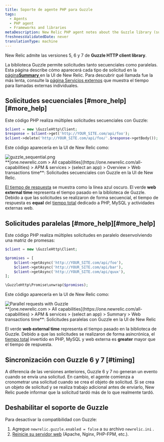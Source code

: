 ```yaml
---
title: Soporte de agente PHP para Guzzle
tags:
  - Agents
  - PHP agent
  - Frameworks and libraries
metaDescription: New Relic PHP agent notes about the Guzzle library (supported as of PHP agent release 7.0).
freshnessValidatedDate: never
translationType: machine
---
```


New Relic admite las versiones 5, 6 y 7 de <DNT>**Guzzle HTTP client library**</DNT>.

La biblioteca Guzzle permite solicitudes tanto secuenciales como paralelas. Esta página describe cómo aparecerá cada tipo de solicitud en la [página<DNT>**Summary**</DNT> ](/docs/apm/applications-menu/monitoring/apm-overview-page)en la UI de New Relic. Para descubrir qué llamada fue la más lenta, consulte la [página Servicios externos](/docs/apm/applications-menu/monitoring/external-services-page) que muestra el tiempo para llamadas externas individuales.

## Solicitudes secuenciales [#more\_help][#more_help]

Este código PHP realiza múltiples solicitudes secuenciales con Guzzle:

```php
$client = new \GuzzleHttp\Client;
$response = $client->get('http://YOUR_SITE.com/api/foo');
$client->delete('http://YOUR_SITE.com/api/foo/'.$response->getBody());
```

Este código aparecería en la UI de New Relic como:

<img title="Sequential requests with Guzzle" alt="guzzle_sequential.png" src="/images/apm_screenshot-crop_guzzle-sequence.webp" />

<figcaption>
  <DNT>**[one.newrelic.com &gt; All capabilities](https://one.newrelic.com/all-capabilities) &gt; APM &amp; services &gt; (select an app) &gt; Overview &gt; Web transactions time**</DNT>: Solicitudes secuenciales con Guzzle en la UI de New Relic.
</figcaption>

[El tiempo de respuesta](/docs/data-analysis/user-interface-functions/response-time) se muestra como la línea azul oscuro. El verde <DNT>**web external time**</DNT> representa el tiempo pasado en la biblioteca de Guzzle. Debido a que las solicitudes se realizaron de forma secuencial, el tiempo de respuesta es <DNT>**equal**</DNT> del [tiempo total](/docs/data-analysis/user-interface-functions/response-time#response-time-total-time) dedicado a PHP, MySQL y actividades externas web.

## Solicitudes paralelas [#more\_help][#more_help]

Este código PHP realiza múltiples solicitudes en paralelo desenvolviendo una matriz de promesas:

```php
$client = new \GuzzleHttp\Client;

$promises = [
    $client->getAsync('http://YOUR_SITE.com/api/foo'),
    $client->getAsync('http://YOUR_SITE.com/api/bar'),
    $client->getAsync('http://YOUR_SITE.com/api/quux'),
];

\GuzzleHttp\Promise\unwrap($promises);
```

Este código aparecería en la UI de New Relic como:

<img title="Parallel requests with Guzzle" alt="Parallel requests with Guzzle" src="/images/apm_screenshot-crop_guzzle-parallel.webp" />

<figcaption>
  <DNT>**[one.newrelic.com &gt; All capabilities](https://one.newrelic.com/all-capabilities) &gt; APM &amp; services &gt; (select an app) &gt; Summary &gt; Web transactions time**</DNT>: Solicitudes paralelas con Guzzle en la UI de New Relic
</figcaption>

El verde <DNT>**web external time**</DNT> representa el tiempo pasado en la biblioteca de Guzzle. Debido a que las solicitudes se realizaron de forma asincrónica, el [tiempo total](/docs/data-analysis/user-interface-functions/response-time#response-time-total-time) invertido en PHP, MySQL y web externa es <DNT>**greater**</DNT> mayor que el tiempo de respuesta.

## Sincronización con Guzzle 6 y 7 [#timing]

A diferencia de las versiones anteriores, Guzzle 6 y 7 no generan un evento cuando se envía una solicitud. En cambio, el agente comienza a cronometrar una solicitud cuando se crea el objeto de solicitud. Si se crea un objeto de solicitud y se realiza trabajo adicional antes de enviarlo, New Relic puede informar que la solicitud tardó más de lo que realmente tardó.

## Deshabilitar el soporte de Guzzle

Para desactivar la compatibilidad con Guzzle:

1. Agregue `newrelic.guzzle.enabled = false` a su archivo `newrelic.ini` .
2. [Reinicie su servidor web](/docs/agents/php-agent/troubleshooting/why-when-restart-your-web-server-php) (Apache, Nginx, PHP-FPM, etc.).